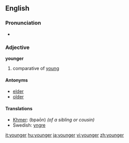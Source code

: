 ==English==

===Pronunciation===
*{{audio|en-us-younger.ogg|Audio (US)}}


===Adjective===
'''younger'''

# comparative of [[young]]

====Antonyms====
*[[elder]]
*[[older]]

====Translations====
*[[Khmer]]: {{KMchar|[[ប្អន]]}} (bpaōn) ''(of a sibling or cousin)''
*Swedish: [[yngre]]

[[it:younger]]
[[hu:younger]]
[[ja:younger]]
[[vi:younger]]
[[zh:younger]]
